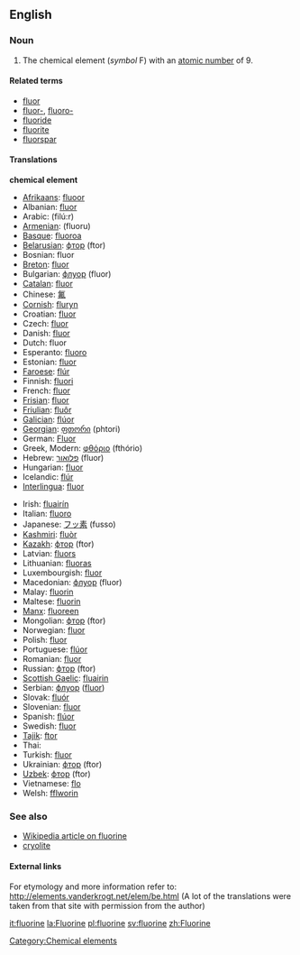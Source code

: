 ==English==
{{elements|F|Oxygen|O|Neon|Ne}}
=== Noun ===
{{en-noun-unc}}
{{wikipedia}}

# The chemical element (''symbol'' F) with an [[atomic number]] of 9.

====Related terms====
*[[fluor]]
*[[fluor-]], [[fluoro-]]
*[[fluoride]]
*[[fluorite]]
*[[fluorspar]]

==== Translations ====
'''chemical element'''
{{top}}
*[[Afrikaans]]: [[fluoor]]
*Albanian: [[fluor]]
*Arabic: {{ARchar|[[فلور]]}} (filú:r)
*[[Armenian]]: (fluoru)
*[[Basque]]: [[fluoroa]]
*[[Belarusian]]: [[фтор]] (ftor) {{m}}
*Bosnian: fluor
*[[Breton]]: [[fluor]] {{m}}
*Bulgarian: [[флуор]] (fluor) {{m}}
*[[Catalan]]: [[fluor]]
*Chinese: [[氟]]
*[[Cornish]]: [[fluryn]]
*Croatian: [[fluor]]
*Czech: [[fluor]]
*Danish: [[fluor]]
*Dutch: fluor {{n}}
*Esperanto: [[fluoro]]
*Estonian: [[fluor]]
*[[Faroese]]: [[flúr]]
*Finnish: [[fluori]]
*French: [[fluor]] {{m}}
*[[Frisian]]: [[fluor]]
*[[Friulian]]: [[fluôr]]
*[[Galician]]: [[flúor]]
*[[Georgian]]: [[ფთორი]] (phtori)
*German: [[Fluor]] {{n}}
*Greek, Modern: [[φθόριο]] (fthório) {{n}}
*Hebrew: [[פלואור]] (fluor)
*Hungarian: [[fluor]]
*Icelandic: [[flúr]]
*[[Interlingua]]: [[fluor]]
{{mid}}
*Irish: [[fluairín]]
*Italian: [[fluoro]] {{m}}
*Japanese: [[フッ素]] (fusso)
*[[Kashmiri]]: [[fluòr]]
*[[Kazakh]]: [[фтор]] (ftor)
*Latvian: [[fluors]]
*Lithuanian: [[fluoras]]
*Luxembourgish: [[fluor]]
*Macedonian: [[флуор]] (fluor)
*Malay: [[fluorin]]
*Maltese: [[fluorin]]
*[[Manx]]: [[fluoreen]]
*Mongolian: [[фтор]] (ftor)
*Norwegian: [[fluor]]
*Polish: [[fluor]] {{m}}
*Portuguese: [[flúor]] {{m}}
*Romanian: [[fluor]] {{n}}
*Russian: [[фтор]] (ftor) {{m}}
*[[Scottish Gaelic]]: [[fluairin]]
*Serbian: [[флуор]] ([[fluor]])
*Slovak: [[fluór]] {{m}}
*Slovenian: [[fluor]]
*Spanish: [[flúor]] {{m}}
*Swedish: [[fluor]]
*[[Tajik]]: [[ftor]]
*Thai: {{THchar|[[ฟลูออรีน]]}}
*Turkish: [[fluor]]
*Ukrainian: [[фтор]] (ftor) {{m}}
*[[Uzbek]]: [[фтор]] (ftor)
*Vietnamese: [[flo]]
*Welsh: [[fflworin]]
{{bottom}}

===See also===
*[[w:Fluorine|Wikipedia article on fluorine]]
*[[cryolite]]

====External links====
For etymology and more information refer to:
http://elements.vanderkrogt.net/elem/be.html
(A lot of the translations were taken from that site with permission from the author)

[[Category:Chemical elements]]

[[it:fluorine]]
[[la:Fluorine]]
[[pl:fluorine]]
[[sv:fluorine]]
[[zh:Fluorine]]